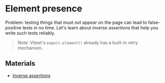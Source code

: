 # Element presence

Problem: testing things that must _not_ appear on the page can lead to false-positive tests in no time. Let's learn about _inverse assertions_ that help you write such tests reliably.

> Note: Vitest's `expect.element()` already has a built-in retry mechanism.

## Materials

- [Inverse assertions](https://www.epicweb.dev/inverse-assertions)
